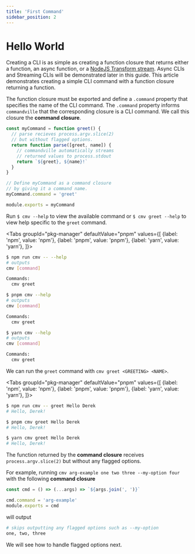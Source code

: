 ```yaml
---
title: 'First Command'
sidebar_position: 2
---
```



# Hello World

Creating a CLI is as simple as creating a function closure
that returns either a function, an async function, or a
[NodeJS Transform stream](https://nodejs.org/dist/latest-v14.x/docs/api/stream.html#stream_duplex_and_transform_streams).
Async CLIs and Streaming CLIs will be demonstrated later in this guide.
This article demonstrates creating a simple CLI command with
a function closure returning a function.

The function closure must be exported and define a `.command` property
that specifies the name of the CLI command. The `.command`
property informs `commandville` that the corresponding closure is
a CLI command. We call this closure the **command closure**.

```javascript title="~/my-project/index.js"
const myCommand = function greet() {
  // parse recieves process.argv.slice(2)
  // but without flagged options.
  return function parse([greet, name]) {
    // commandville automatically streams
    // returned values to process.stdout
    return `${greet}, ${name}!`
  }
}

// Define myCommand as a command closure
// by giving it a command name.
myCommand.command = 'greet'

module.exports = myCommand
```

Run `$ cmv --help` to view the available command or `$ cmv greet --help`
to view help specific to the `greet` command.

<Tabs
  groupId="pkg-manager"
  defaultValue="pnpm"
  values={[
    {label: 'npm', value: 'npm'},
    {label: 'pnpm', value: 'pnpm'},
    {label: 'yarn', value: 'yarn'},
  ]}>
  <TabItem value="npm">

```bash title="~/my-project"
$ npm run cmv -- --help
# outputs
cmv [command]

Commands:
  cmv greet
```

  </TabItem>
  <TabItem value="pnpm">

```bash title="~/my-project"
$ pnpm cmv --help
# outputs
cmv [command]

Commands:
  cmv greet
```

  </TabItem>
  <TabItem value="yarn">

```bash title="~/my-project"
$ yarn cmv --help
# outputs
cmv [command]

Commands:
  cmv greet
```

  </TabItem>
</Tabs>

We can run the `greet` command with `cmv greet <GREETING> <NAME>`.

<Tabs
  groupId="pkg-manager"
  defaultValue="pnpm"
  values={[
    {label: 'npm', value: 'npm'},
    {label: 'pnpm', value: 'pnpm'},
    {label: 'yarn', value: 'yarn'},
  ]}>
  <TabItem value="npm">

```bash title="~/my-project"
$ npm run cmv -- greet Hello Derek
# Hello, Derek!
```

  </TabItem>
  <TabItem value="pnpm">

```bash title="~/my-project"
$ pnpm cmv greet Hello Derek
# Hello, Derek!
```

  </TabItem>
  <TabItem value="yarn">

```bash title="~/my-project"
$ yarn cmv greet Hello Derek
# Hello, Derek!
```

  </TabItem>
</Tabs>

The function returned by the **command closure** receives
`process.argv.slice(2)` but without any flagged options.

For example, running `cmv arg-example one two three --my-option four` with the following
**command closure**

<!-- prettier-ignore-start -->
```javascript
const cmd = () => (...args) => `${args.join(', ')}`

cmd.command = 'arg-example'
module.exports = cmd
```
<!-- prettier-ignore-end -->

will output

```bash
# skips outputting any flagged options such as --my-option
one, two, three
```

We will see how to handle flagged options next.
